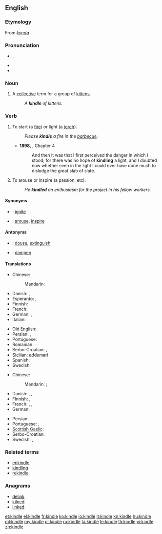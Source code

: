 {{was wotd|2006|October|3}}
==English==

===Etymology===
From {{etyl|non}} ''[[kynda]]''

===Pronunciation===
* {{IPA|/ˈkɪndl/}}, {{SAMPA|/"kIndl/}}
* {{audio|en-us-kindle.ogg|Audio (US)}}
* {{rhymes|ɪndəl}}

===Noun===
{{en-noun}}

# {{obsolete}} A [[collective]] term for a group of [[kitten]]s.
#: ''A '''kindle''' of kittens.''

===Verb===
{{en-verb|kindl|ing}}

# {{transitive}} To start (a [[fire]]) or light (a [[torch]]).
#: ''Please '''kindle''' a fire in the [[barbecue]].''
#* '''1898''', {{w|J. Meade Falkner}}, {{w|Moonfleet}} Chapter 4
#*: And then it was that I first perceived the danger in which I stood; for there was no hope of '''kindling''' a light, and I doubted now whether even in the light I could ever have done much to dislodge the great slab of slate.
# {{transitive|figuratively}} To arouse or inspire (a passion, etc).
#: ''He '''kindled''' an enthusiasm for the project in his fellow workers.''

====Synonyms====
* {{italbrac|to start a fire}}: [[ignite]]
* {{italbrac|to arouse}}: [[arouse]], [[inspire]]

====Antonyms====
* {{italbrac|to start a fire}}: [[douse]], [[extinguish]]
* {{italbrac|to arouse}}: [[dampen]]

====Translations====
{{trans-top|to start (a fire)}}
* Chinese:
*: Mandarin: {{zh-tsp|點燃|点燃|Diǎnrán}}
* Danish: {{t|da|tænde}}, {{t|da|fænge}}
* Esperanto: {{t-|eo|ekbruligi|xs=Esperanto}},  {{t-|eo|fajrigi|xs=Esperanto}}
* Finnish: {{t+|fi|sytyttää}}
* French: {{t+|fr|allumer}}
* German: {{t+|de|anzünden}}, {{t-|de|entfachen}}
* Italian: {{t+|it|accendere}}
{{trans-mid}}
* [[Old English]]: {{t-|ang|ælan|alt=ǣlan|xs=Old English}}
* Persian: {{t+|fa|افروختن|tr=afrōxtan|xs=Persian}}, {{t-|fa|روشن کردن|tr=rowšan kardan|xs=Persian}}
* Portuguese: {{t+|pt|acender}}
* Romanian: {{t|ro|a aţâţa}}
* Serbo-Croatian: {{t|sh|potpaliti}}, {{t|sh|zapaliti}}
* [[Sicilian]]: [[addumari]]
* Spanish: {{t+|es|encender}}
* Swedish: {{t+|sv|tända}}
{{trans-bottom}}

{{trans-top|to arouse}}
* Chinese:
*: Mandarin: {{zh-tsp|喚起|唤起|Huànqǐ}}; {{zh-tsp|激起|激起|Jī qǐ}}
* Danish: {{t|da|vække}}, {{t|da|sætte i brand}}, {{t|da|ophidse}}
* Finnish: {{t+|fi|sytyttää}}, {{t+|fi|kiihottaa}}
* French: {{t+|fr|exalter}}, {{t+|fr|inspirer}}, {{t+|fr|susciter}}
* German: {{t-|de|entfachen}}
{{trans-mid}}
* Persian: {{t|fa|برانگیختن|tr=barangixtan|xs=Persian}}
* Portuguese: {{t+|pt|inspirar}}, {{t+|pt|suscitar}}
* [[Scottish Gaelic]]: {{t|gd|beothaich}}
* Serbo-Croatian: {{t|sh|zapaliti}}
* Swedish: {{t+|sv|tända}}, {{t+|sv|väcka}}
{{trans-bottom}}

===Related terms===
* [[enkindle]]
* [[kindling]]
* [[rekindle]]

===Anagrams===
* [[delink#English|delink]]
* [[kilned#English|kilned]]
* [[linked#English|linked]]

[[et:kindle]]
[[el:kindle]]
[[fr:kindle]]
[[ko:kindle]]
[[io:kindle]]
[[it:kindle]]
[[kn:kindle]]
[[hu:kindle]]
[[ml:kindle]]
[[my:kindle]]
[[pl:kindle]]
[[ru:kindle]]
[[ta:kindle]]
[[te:kindle]]
[[th:kindle]]
[[vi:kindle]]
[[zh:kindle]]